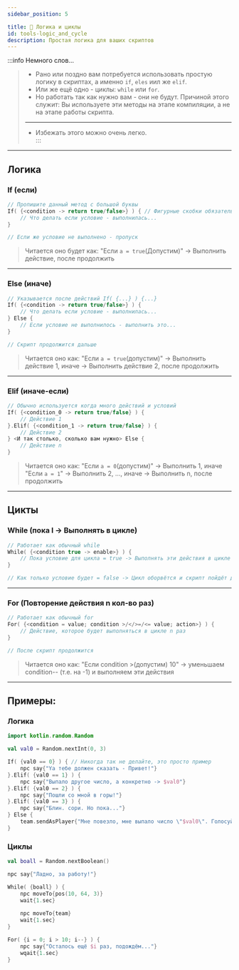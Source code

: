```yaml
---
sidebar_position: 5

title: 🟰 Логика и циклы
id: tools-logic_and_cycle
description: Простая логика для ваших скриптов
---
```


:::info Немного слов...
> - Рано или поздно вам потребуется использовать простую логику в скриптах, а именно `if`, `eles` иил же `elif`.  
>  - Или же ещё одно - циклы: `while` или `for`.
> - Но работать так как нужно вам - они не будут. Причиной этого служит: Вы используете эти методы на этапе компиляции, а не на этапе работы скрипта.  
> ---
> - Избежать этого можно очень легко.  
:::

---

## Логика

### If (если)
```kts
// Пропишите данный метод с большой буквы
If( {<condition -> return true/false>} ) { // Фигурные скобки обязательные, т.к. это говорит движку, чтобы проверять условие во время работы скрипта, а не при компиляции
    // Что делать если условие - выполнилась...
}

// Если же условие не выполнено - пропуск
```
> Читается оно будет как: "Если `а = true`(Допустим)" -> Выполнить действие, после продолжить

---

### Else (иначе)
```kts
// Указывается после действий If( {...} ) {...}
If( {<condition -> return true/false>} ) {
    // Что делать если условие - выполнилась...
} Else {
    // Если условие не выполнилось - выполнить это...
}

// Скрипт продолжится дальше
```
> Читается оно как: "Если `a = true`(допустим)" -> Выполнить действие 1, иначе -> Выполнить действие 2, после продолжить

---

### Elif (иначе-если)
```kts
// Обычно используется когда много действий и условий
If( {<condition_0 -> return true/false} ) {
    // Действие 1
}.Elif( {<condition_1 -> return true/false} ) {
    // Действие 2
} <И так столько, сколько вам нужно> Else {
    // Действие n
}
```
> Читается оно как: "Если `a = 0`(допустим)" -> Выполнить 1, иначе "Eсли `a = 1`" -> Выполнить 2, ..., иначе -> Выполнить n, после продолжить

---

## Цикты

### While (пока I -> Выполнять в цикле)
```kts
// Работает как обычный while
While( {<condition true -> enable>} ) {
    // Пока условие для цикла = true -> Выполнять эти действия в цикле
}

// Как только условие будет = false -> Цикл оборвётся и скрипт пойдёт дальше
```

---

### For (Повторение действия n кол-во раз)
```kts
// Работает как обычный for
For( {<condition = value; condition >/</>=/<= value; action>} ) {
    // Действие, которое будет выполняться в цикле n раз
}

// После скрипт продолжится
```
> Читается оно как: "Если condition >(допустим) 10" -> уменьшаем condition-- (т.е. на -1) и выполняем эти действия

---

## Примеры:

### Логика
```kts
import kotlin.random.Random

val val0 = Random.nextInt(0, 3)

If( {val0 == 0} ) { // Никогда так не делайте, это просто пример
    npc say{"Ya тебе должен сказать - Привет!"}
}.Elif( {val0 == 1} ) {
    npc say{"Выпало другое число, а конкретно -> $val0"}
}.Elif( {val0 == 2} ) {
    npc say{"Пошли со мной в горы!"}
}.Elif( {val0 == 3} ) {
    npc say{"Блин. сори. Но пока..."}
} Else {
    team.sendAsPlayer{"Мне повезло, мне выпало число \"$val0\". Голосуй за HollowEngine И получай ещё больше!"}
}
```

### Циклы
```kts
val boall = Random.nextBoolean()

npc say{"Ладно, за работу!"}

While( {boall} ) {
    npc moveTo{pos(10, 64, 3)}
    wait{1.sec}
    
    npc moveTo{team}
    wait{1.sec}
}
```
```kts
For( {i = 0; i > 10; i--} ) {
    npc say{"Осталось ещё $i раз, подождём..."}
    wqait{1.sec}
}
```